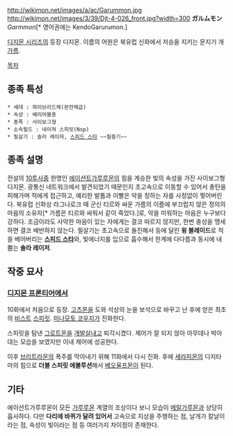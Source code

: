 http://wikimon.net/images/a/ac/Garummon.jpg
http://wikimon.net/images/3/39/Djt-4-026_front.jpg?width=300
'''ガルムモン''' ''Garmmon''[* 영어권에는 KendoGarurumon.]

[[디지몬 시리즈]]의 등장 디지몬. 이름의 어원은 북유럽 신화에서 저승을 지키는 문지기 개 [[가름]].

[[목차]]

== 종족 특성 ==
 * 세대 : 하이브리드체(완전체급)
 * 속성 : 배리어블종
 * 종족 : 사이보그형
 * 소속필드 : 네이쳐 스피릿(Nsp)
 * 필살기 : 솔라 레이저, [[스피드 스타]] ~~필중기~~

== 종족 설명 ==
전설의 [[10투사]]중 한명인 [[에이션트가루루몬]]의 힘을 계승한 빛의 속성을 가진 사이보그형 디지몬. 광통신 네트워크에서 발견되었기 때문인지 초고속으로 이동할 수 있어서 총탄을 피해가며 적에게 접근하고, 예리한 발톱과 이빨은 악을 칭하는 자를 사정없이 찢어버린다. 북유럽 신화상 라그나로크 때 군신 티르와 싸운 가름의 이름에 부끄럽지 않은 정의의 마음의 소유자[* 가름은 티르와 싸워서 같이 죽었다.]로, 악을 미워하는 마음은 누구보다 강하다. 조금이라도 사악한 마음이 있는 자에게는 결코 따르지 않지만, 한번 충성을 맹세하면 결코 배반하지 않는다.
필살기는 초고속으로 돌진해서 등에 달린 '''윙 블레이드'''로 적을 베어버리는 '''[[스피드 스타]]'''와, 빛에너지를 입으로 흡수해서 한계에 다다름과 동시에 내뿜는 '''솔라 레이저'''.

== 작중 묘사 ==
=== [[디지몬 프론티어]]에서 ===
10화에서 처음으로 등장. [[고츠몬]]을 도와 석상의 눈을 보석으로 바꾸고 난 후에 얻은 최초의 [[비스트]] [[스피릿]]. [[미나모토 코우지]]가 진화한다.

스피릿을 탐낸 [[그로트몬]]을 [[개발살]]내고 퇴각시켰다. 제어가 잘 되지 않아 아무데나 박아대는 모습을 보였지만 이내 제어에 성공한다.

이후 [[브리트라몬]]의 폭주를 막아내기 위해 11화에서 다시 진화. 후에 [[세라피몬]]의 디지타마의 힘으로 '''더블 스피릿 에볼루션'''해서 [[베오울프몬]]이 된다.

== 기타 ==
에이션트가루루몬이 모든 [[가루루몬]] 계열의 조상이다 보니 모습이 [[메탈가루몬]]과 상당히 흡사하다. 다만 '''다리에 바퀴가 달려 있어서''' 고속으로 지상을 주행하는 점, 날개가 칼날이라는 점, 속성이 빛이라는 점 등 여러가지 차이점이 존재한다.
